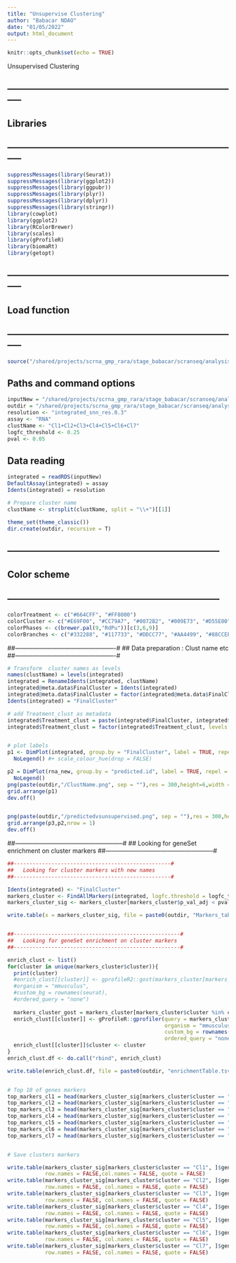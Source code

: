 ```yaml
---
title: "Unsupervise Clustering"
author: "Babacar NDAO"
date: "01/05/2022"
output: html_document
---
```


```r
knitr::opts_chunk$set(echo = TRUE)
```

Unsupervised Clustering


## -----------------------------------------------------------------------------
## Libraries
## -----------------------------------------------------------------------------

```r
suppressMessages(library(Seurat))
suppressMessages(library(ggplot2))
suppressMessages(library(ggpubr))
suppressMessages(library(plyr))
suppressMessages(library(dplyr))
suppressMessages(library(stringr))
library(cowplot)
library(ggplot2)
library(RColorBrewer)
library(scales)
library(gProfileR)
library(biomaRt)
library(getopt)
```


## -----------------------------------------------------------------------------
## Load function
## -----------------------------------------------------------------------------

```r
source("/shared/projects/scrna_gmp_rara/stage_babacar/scranseq/analysis/R_src/funForSeuratAnalysis.R")
```


## Paths and command options

```r
inputNew = "/shared/projects/scrna_gmp_rara/stage_babacar/scranseq/analysis/output/RNA/Seurat4_integration/combined.rds"
outdir = "/shared/projects/scrna_gmp_rara/stage_babacar/scranseq/analysis/output/RNA/IntegrationAnalysis/"
resolution <- "integrated_snn_res.0.3"
assay <- "RNA"
clustName <- "Cl1+Cl2+Cl3+Cl4+Cl5+Cl6+Cl7"
logfc_threshold <- 0.25
pval <- 0.05
```


## Data reading

```r

integrated = readRDS(inputNew)
DefaultAssay(integrated) = assay
Idents(integrated) = resolution

# Prepare cluster name
clustName <- strsplit(clustName, split = "\\+")[[1]]

theme_set(theme_classic())
dir.create(outdir, recursive = T)
```


## ---------------------------------------------------------------------
## Color scheme
## ---------------------------------------------------------------------

```r
colorTreatment <- c("#664CFF", "#FF8000")
colorCluster <- c("#E69F00", "#CC79A7", "#0072B2", "#009E73", "#D55E00", "#56B4E9", "#FF0000")
colorPhases <- c(brewer.pal(9,"RdPu"))[c(3,6,9)]
colorBranches <- c("#332288", "#117733", "#DDCC77", "#AA4499", "#88CCEE")
```


##-------------------------------------------------#
##       Data preparation : Clust name etc
##-------------------------------------------------#


```r
# Transform  cluster names as levels
names(clustName) = levels(integrated)
integrated = RenameIdents(integrated, clustName)
integrated@meta.data$FinalCluster = Idents(integrated)
integrated@meta.data$FinalCluster = factor(integrated@meta.data$FinalCluster, levels = c("Cl1", "Cl2", "Cl3", "Cl4", "Cl5", "Cl6", "Cl7"))
Idents(integrated) = "FinalCluster"

# add Treatment_clust as metadata
integrated$Treatment_clust = paste(integrated$FinalCluster, integrated$sampleName, sep = "_")
integrated$Treatment_clust = factor(integrated$Treatment_clust, levels = c("Cl1_RNA_Ctrl", "Cl1_RNA_RA", "Cl2_RNA_Ctrl", "Cl2_RNA_RA", "Cl3_RNA_Ctrl", "Cl3_RNA_RA", "Cl4_RNA_Ctrl", "Cl4_RNA_RA", "Cl5_RNA_Ctrl", "Cl5_RNA_RA", "Cl6_RNA_Ctrl", "Cl6_RNA_RA", "Cl7_RNA_Ctrl", "Cl7_RNA_RA")) 


# plot labels 
p1 <- DimPlot(integrated, group.by = "FinalCluster", label = TRUE, repel = TRUE, cols = colorCluster) + ggtitle("Labels") + 
  NoLegend() #+ scale_colour_hue(drop = FALSE)

p2 = DimPlot(rna_new, group.by = "predicted.id", label = TRUE, repel = TRUE, cols = colorCluster) + ggtitle("Predicted") +
  NoLegend()
png(paste(outdir,"/ClustName.png", sep = ""),res = 300,height=6,width =10,units = "in") # 
grid.arrange(p1)
dev.off()


png(paste(outdir,"/predictedvsunsupervised.png", sep = ""),res = 300,height=6,width =10,units = "in")  
grid.arrange(p3,p2,nrow = 1)
dev.off()
```


##-----------------------------------------------------#
##   Looking for geneSet enrichment on cluster markers
##-----------------------------------------------------#

```r
##--------------------------------------------------#
##   Looking for cluster markers with new names
##--------------------------------------------------#

Idents(integrated) <- "FinalCluster"
markers_cluster <- FindAllMarkers(integrated, logfc.threshold = logfc_threshold)
markers_cluster_sig <- markers_cluster[markers_cluster$p_val_adj < pval,]

write.table(x = markers_cluster_sig, file = paste0(outdir, "Markers_table.tsv"), quote = F, col.names = T, row.names = F, sep = "\t")


##-----------------------------------------------------#
##   Looking for geneSet enrichment on cluster markers
##-----------------------------------------------------#

enrich_clust <- list()
for(cluster in unique(markers_cluster$cluster)){
  print(cluster)
  #enrich_clust[[cluster]] <- gprofileR2::gost(markers_cluster[markers_cluster$cluster %in% cluster, "gene"],
  #organism = "mmusculus",
  #custom_bg = rownames(seurat),
  #ordered_query = "none")
  
  markers_cluster_gost = markers_cluster[markers_cluster$cluster %in% cluster, "gene"]
  enrich_clust[[cluster]] <- gProfileR::gprofiler(query = markers_cluster_gost,
                                                  organism = "mmusculus",
                                                  custom_bg = rownames(seurat),
                                                  ordered_query = "none")
  enrich_clust[[cluster]]$cluster <- cluster
}
enrich_clust.df <- do.call("rbind", enrich_clust)

write.table(enrich_clust.df, file = paste0(outdir, "enrichmentTable.tsv"), sep = "\t", row.names = F, col.names = T, quote = F)


# Top 10 of genes markers
top_markers_cl1 = head(markers_cluster_sig[markers_cluster$cluster == "Cl1", ]$gene, 10)
top_markers_cl2 = head(markers_cluster_sig[markers_cluster$cluster == "Cl2", ]$gene, 10)
top_markers_cl3 = head(markers_cluster_sig[markers_cluster$cluster == "Cl3", ]$gene, 10)
top_markers_cl4 = head(markers_cluster_sig[markers_cluster$cluster == "Cl4", ]$gene, 10)
top_markers_cl5 = head(markers_cluster_sig[markers_cluster$cluster == "Cl5", ]$gene, 10)
top_markers_cl6 = head(markers_cluster_sig[markers_cluster$cluster == "Cl6", ]$gene, 10)
top_markers_cl7 = head(markers_cluster_sig[markers_cluster$cluster == "Cl7", ]$gene, 10)


# Save clusters markers

write.table(markers_cluster_sig[markers_cluster$cluster == "Cl1", ]$gene, file = paste0(outdir, "markers_cl1.csv"), 
            row.names = FALSE,col.names = FALSE, quote = FALSE)
write.table(markers_cluster_sig[markers_cluster$cluster == "Cl2", ]$gene, file = paste0(outdir, "markers_cl2.csv"), 
            row.names = FALSE, col.names = FALSE, quote = FALSE)
write.table(markers_cluster_sig[markers_cluster$cluster == "Cl3", ]$gene, file = paste0(outdir, "markers_cl3.csv"), 
            row.names = FALSE, col.names = FALSE, quote = FALSE)
write.table(markers_cluster_sig[markers_cluster$cluster == "Cl4", ]$gene, file = paste0(outdir, "markers_cl4.csv"),
            row.names = FALSE, col.names = FALSE, quote = FALSE)
write.table(markers_cluster_sig[markers_cluster$cluster == "Cl5", ]$gene, file = paste0(outdir, "markers_cl5.csv"), 
            row.names = FALSE, col.names = FALSE, quote = FALSE)
write.table(markers_cluster_sig[markers_cluster$cluster == "Cl6", ]$gene, file = paste0(outdir, "markers_cl6.csv"), 
            row.names = FALSE, col.names = FALSE, quote = FALSE)
write.table(markers_cluster_sig[markers_cluster$cluster == "Cl7", ]$gene, file = paste0(outdir, "markers_cl7.csv"), 
            row.names = FALSE, col.names = FALSE, quote = FALSE)
```
